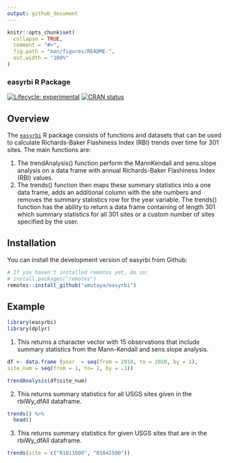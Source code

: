 ```yaml
---
output: github_document
---
```



```r
knitr::opts_chunk$set(
  collapse = TRUE,
  comment = "#>",
  fig.path = "man/figures/README-",
  out.width = "100%"
)
```

### easyrbi R Package

<!-- badges: start -->
[![Lifecycle: experimental](https://img.shields.io/badge/lifecycle-experimental-orange.svg)](https://lifecycle.r-lib.org/articles/stages.html#experimental)
[![CRAN status](https://www.r-pkg.org/badges/version/SDS270)](https://CRAN.R-project.org/package=SDS270)
<!-- badges: end -->


## Overview

The [`easyrbi`](https://github.com/amutaya/easyrbi) R package consists of functions and datasets that can be used to calculate Richards-Baker Flashiness Index (RBI) trends over time for 301 sites. The main functions are:

1. The trendAnalysis() function perform the MannKendall and sens.slope analysis on a data frame with annual Richards-Baker Flashiness Index (RBI) values. 
2. The trends() function then maps these summary statistics into a one data frame, adds an additional column with the site numbers and removes the summary statistics row for the year variable. The trends() function has the ability to return a data frame containing of length 301 which summary statistics for all 301 sites or a custom number of sites specified by the user.


## Installation

You can install the development version of easyrbi from Github:
```r
# If you haven't installed remotes yet, do so:
# install.packages("remotes")
remotes::install_github("amutaya/easyrbi")
```

## Example

```r
library(easyrbi)
library(dplyr)
```

1. This returns a character vector with 15 observations that include summary statistics from the Mann-Kendall and sens.slope analysis.
```r
df <- data.frame (year  = seq(from = 2010, to = 2020, by = 1),
site_num = seq(from = 1, to= 2, by = .1))

trendAnalysis(df$site_num)
```
2. This returns summary statistics for all USGS sites given in the rbiWy_dfAll dataframe.
```r
trends() %>% 
  head()
```
3. This returns summary statistics for given USGS sites that are in the rbiWy_dfAll dataframe.
```r
trends(site = c("01011000", "01042500"))
```




